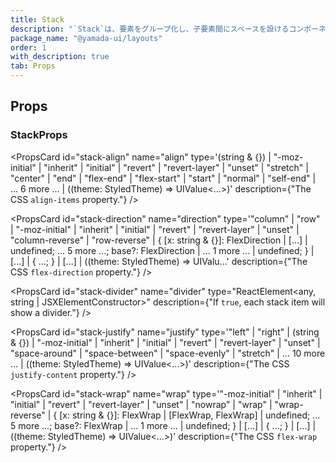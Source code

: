 ```yaml
---
title: Stack
description: "`Stack`は、要素をグループ化し、子要素間にスペースを設けるコンポーネントです。"
package_name: "@yamada-ui/layouts"
order: 1
with_description: true
tab: Props
---
```


## Props

### StackProps

<PropsCard id="stack-_accept" name="_accept" type="CSSUIObject" />

<PropsCard id="stack-_active" name="_active" type="CSSUIObject" />

<PropsCard id="stack-_after" name="_after" type="CSSUIObject" />

<PropsCard id="stack-_anylink" name="_anyLink" type="CSSUIObject" />

<PropsCard id="stack-_autofill" name="_autofill" type="CSSUIObject" />

<PropsCard id="stack-_backdrop" name="_backdrop" type="CSSUIObject" />

<PropsCard id="stack-_before" name="_before" type="CSSUIObject" />

<PropsCard id="stack-_between" name="_between" type="CSSUIObject" />

<PropsCard id="stack-_blank" name="_blank" type="CSSUIObject" />

<PropsCard id="stack-_checked" name="_checked" type="CSSUIObject" />

<PropsCard id="stack-_cue" name="_cue" type="CSSUIObject" />

<PropsCard id="stack-_cueregion" name="_cueRegion" type="CSSUIObject" />

<PropsCard id="stack-_dark" name="_dark" type="CSSUIObject" />

<PropsCard id="stack-_default" name="_default" type="CSSUIObject" />

<PropsCard id="stack-_disabled" name="_disabled" type="CSSUIObject" />

<PropsCard id="stack-_empty" name="_empty" type="CSSUIObject" />

<PropsCard id="stack-_enabled" name="_enabled" type="CSSUIObject" />

<PropsCard id="stack-_end" name="_end" type="CSSUIObject" />

<PropsCard id="stack-_even" name="_even" type="CSSUIObject" />

<PropsCard id="stack-_expanded" name="_expanded" type="CSSUIObject" />

<PropsCard id="stack-_fileselector" name="_fileSelector" type="CSSUIObject" />

<PropsCard id="stack-_filled" name="_filled" type="CSSUIObject" />

<PropsCard id="stack-_first" name="_first" type="CSSUIObject" />

<PropsCard id="stack-_firstletter" name="_firstLetter" type="CSSUIObject" />

<PropsCard id="stack-_firstline" name="_firstLine" type="CSSUIObject" />

<PropsCard id="stack-_focus" name="_focus" type="CSSUIObject" />

<PropsCard id="stack-_focusvisible" name="_focusVisible" type="CSSUIObject" />

<PropsCard id="stack-_focuswithin" name="_focusWithin" type="CSSUIObject" />

<PropsCard id="stack-_fullscreen" name="_fullScreen" type="CSSUIObject" />

<PropsCard id="stack-_grabbed" name="_grabbed" type="CSSUIObject" />

<PropsCard id="stack-_groupaccept" name="_groupAccept" type="CSSUIObject" />

<PropsCard id="stack-_groupactive" name="_groupActive" type="CSSUIObject" />

<PropsCard id="stack-_groupblank" name="_groupBlank" type="CSSUIObject" />

<PropsCard id="stack-_groupchecked" name="_groupChecked" type="CSSUIObject" />

<PropsCard id="stack-_groupdisabled" name="_groupDisabled" type="CSSUIObject" />

<PropsCard id="stack-_groupenabled" name="_groupEnabled" type="CSSUIObject" />

<PropsCard id="stack-_groupexpanded" name="_groupExpanded" type="CSSUIObject" />

<PropsCard id="stack-_groupfocus" name="_groupFocus" type="CSSUIObject" />

<PropsCard
  id="stack-_groupfocusvisible"
  name="_groupFocusVisible"
  type="CSSUIObject"
/>

<PropsCard
  id="stack-_groupfocuswithin"
  name="_groupFocusWithin"
  type="CSSUIObject"
/>

<PropsCard id="stack-_groupgrabbed" name="_groupGrabbed" type="CSSUIObject" />

<PropsCard
  id="stack-_grouphorizontal"
  name="_groupHorizontal"
  type="CSSUIObject"
/>

<PropsCard id="stack-_grouphover" name="_groupHover" type="CSSUIObject" />

<PropsCard id="stack-_groupidle" name="_groupIdle" type="CSSUIObject" />

<PropsCard id="stack-_groupinvalid" name="_groupInvalid" type="CSSUIObject" />

<PropsCard id="stack-_grouploaded" name="_groupLoaded" type="CSSUIObject" />

<PropsCard id="stack-_grouploading" name="_groupLoading" type="CSSUIObject" />

<PropsCard id="stack-_groupoptional" name="_groupOptional" type="CSSUIObject" />

<PropsCard
  id="stack-_groupplaceholdershown"
  name="_groupPlaceholderShown"
  type="CSSUIObject"
/>

<PropsCard id="stack-_grouppressed" name="_groupPressed" type="CSSUIObject" />

<PropsCard id="stack-_groupreadonly" name="_groupReadOnly" type="CSSUIObject" />

<PropsCard
  id="stack-_groupreadwrite"
  name="_groupReadWrite"
  type="CSSUIObject"
/>

<PropsCard id="stack-_groupreject" name="_groupReject" type="CSSUIObject" />

<PropsCard id="stack-_grouprequired" name="_groupRequired" type="CSSUIObject" />

<PropsCard id="stack-_groupselected" name="_groupSelected" type="CSSUIObject" />

<PropsCard
  id="stack-_groupuserinvalid"
  name="_groupUserInvalid"
  type="CSSUIObject"
/>

<PropsCard id="stack-_groupvalid" name="_groupValid" type="CSSUIObject" />

<PropsCard id="stack-_groupvertical" name="_groupVertical" type="CSSUIObject" />

<PropsCard id="stack-_hidden" name="_hidden" type="CSSUIObject" />

<PropsCard id="stack-_holiday" name="_holiday" type="CSSUIObject" />

<PropsCard id="stack-_horizontal" name="_horizontal" type="CSSUIObject" />

<PropsCard id="stack-_hover" name="_hover" type="CSSUIObject" />

<PropsCard id="stack-_idle" name="_idle" type="CSSUIObject" />

<PropsCard id="stack-_indeterminate" name="_indeterminate" type="CSSUIObject" />

<PropsCard id="stack-_inrange" name="_inRange" type="CSSUIObject" />

<PropsCard id="stack-_invalid" name="_invalid" type="CSSUIObject" />

<PropsCard id="stack-_last" name="_last" type="CSSUIObject" />

<PropsCard id="stack-_light" name="_light" type="CSSUIObject" />

<PropsCard id="stack-_link" name="_link" type="CSSUIObject" />

<PropsCard id="stack-_loaded" name="_loaded" type="CSSUIObject" />

<PropsCard id="stack-_loading" name="_loading" type="CSSUIObject" />

<PropsCard id="stack-_marker" name="_marker" type="CSSUIObject" />

<PropsCard id="stack-_mediadark" name="_mediaDark" type="CSSUIObject" />

<PropsCard id="stack-_medialight" name="_mediaLight" type="CSSUIObject" />

<PropsCard
  id="stack-_mediareducemotion"
  name="_mediaReduceMotion"
  type="CSSUIObject"
/>

<PropsCard id="stack-_modal" name="_modal" type="CSSUIObject" />

<PropsCard id="stack-_nativeactive" name="_nativeActive" type="CSSUIObject" />

<PropsCard id="stack-_nativechecked" name="_nativeChecked" type="CSSUIObject" />

<PropsCard
  id="stack-_nativedisabled"
  name="_nativeDisabled"
  type="CSSUIObject"
/>

<PropsCard id="stack-_nativefocus" name="_nativeFocus" type="CSSUIObject" />

<PropsCard
  id="stack-_nativefocusvisible"
  name="_nativeFocusVisible"
  type="CSSUIObject"
/>

<PropsCard
  id="stack-_nativefocuswithin"
  name="_nativeFocusWithin"
  type="CSSUIObject"
/>

<PropsCard id="stack-_nativehidden" name="_nativeHidden" type="CSSUIObject" />

<PropsCard id="stack-_nativehover" name="_nativeHover" type="CSSUIObject" />

<PropsCard
  id="stack-_nativereadonly"
  name="_nativeReadOnly"
  type="CSSUIObject"
/>

<PropsCard id="stack-_nativetarget" name="_nativeTarget" type="CSSUIObject" />

<PropsCard id="stack-_nativevalid" name="_nativeValid" type="CSSUIObject" />

<PropsCard id="stack-_notfirst" name="_notFirst" type="CSSUIObject" />

<PropsCard id="stack-_notlast" name="_notLast" type="CSSUIObject" />

<PropsCard id="stack-_nottarget" name="_notTarget" type="CSSUIObject" />

<PropsCard id="stack-_odd" name="_odd" type="CSSUIObject" />

<PropsCard id="stack-_only" name="_only" type="CSSUIObject" />

<PropsCard id="stack-_optional" name="_optional" type="CSSUIObject" />

<PropsCard id="stack-_outrange" name="_outRange" type="CSSUIObject" />

<PropsCard id="stack-_outside" name="_outside" type="CSSUIObject" />

<PropsCard id="stack-_paused" name="_paused" type="CSSUIObject" />

<PropsCard id="stack-_peeraccept" name="_peerAccept" type="CSSUIObject" />

<PropsCard id="stack-_peeractive" name="_peerActive" type="CSSUIObject" />

<PropsCard id="stack-_peerblank" name="_peerBlank" type="CSSUIObject" />

<PropsCard id="stack-_peerchecked" name="_peerChecked" type="CSSUIObject" />

<PropsCard id="stack-_peerdisabled" name="_peerDisabled" type="CSSUIObject" />

<PropsCard id="stack-_peerenabled" name="_peerEnabled" type="CSSUIObject" />

<PropsCard id="stack-_peerexpanded" name="_peerExpanded" type="CSSUIObject" />

<PropsCard id="stack-_peerfocus" name="_peerFocus" type="CSSUIObject" />

<PropsCard
  id="stack-_peerfocusvisible"
  name="_peerFocusVisible"
  type="CSSUIObject"
/>

<PropsCard
  id="stack-_peerfocuswithin"
  name="_peerFocusWithin"
  type="CSSUIObject"
/>

<PropsCard id="stack-_peergrabbed" name="_peerGrabbed" type="CSSUIObject" />

<PropsCard
  id="stack-_peerhorizontal"
  name="_peerHorizontal"
  type="CSSUIObject"
/>

<PropsCard id="stack-_peerhover" name="_peerHover" type="CSSUIObject" />

<PropsCard id="stack-_peeridle" name="_peerIdle" type="CSSUIObject" />

<PropsCard id="stack-_peerinvalid" name="_peerInvalid" type="CSSUIObject" />

<PropsCard id="stack-_peerloaded" name="_peerLoaded" type="CSSUIObject" />

<PropsCard id="stack-_peerloading" name="_peerLoading" type="CSSUIObject" />

<PropsCard id="stack-_peeroptional" name="_peerOptional" type="CSSUIObject" />

<PropsCard
  id="stack-_peerplaceholdershown"
  name="_peerPlaceholderShown"
  type="CSSUIObject"
/>

<PropsCard id="stack-_peerpressed" name="_peerPressed" type="CSSUIObject" />

<PropsCard id="stack-_peerreadonly" name="_peerReadOnly" type="CSSUIObject" />

<PropsCard id="stack-_peerreadwrite" name="_peerReadWrite" type="CSSUIObject" />

<PropsCard id="stack-_peerreject" name="_peerReject" type="CSSUIObject" />

<PropsCard id="stack-_peerrequired" name="_peerRequired" type="CSSUIObject" />

<PropsCard id="stack-_peerselected" name="_peerSelected" type="CSSUIObject" />

<PropsCard
  id="stack-_peeruserinvalid"
  name="_peerUserInvalid"
  type="CSSUIObject"
/>

<PropsCard id="stack-_peervalid" name="_peerValid" type="CSSUIObject" />

<PropsCard id="stack-_peervertical" name="_peerVertical" type="CSSUIObject" />

<PropsCard id="stack-_picture" name="_picture" type="CSSUIObject" />

<PropsCard id="stack-_placeholder" name="_placeholder" type="CSSUIObject" />

<PropsCard
  id="stack-_placeholdershown"
  name="_placeholderShown"
  type="CSSUIObject"
/>

<PropsCard id="stack-_playing" name="_playing" type="CSSUIObject" />

<PropsCard id="stack-_pressed" name="_pressed" type="CSSUIObject" />

<PropsCard id="stack-_print" name="_print" type="CSSUIObject" />

<PropsCard id="stack-_readonly" name="_readOnly" type="CSSUIObject" />

<PropsCard id="stack-_readwrite" name="_readWrite" type="CSSUIObject" />

<PropsCard id="stack-_reject" name="_reject" type="CSSUIObject" />

<PropsCard id="stack-_required" name="_required" type="CSSUIObject" />

<PropsCard id="stack-_ripple" name="_ripple" type="CSSUIObject" />

<PropsCard id="stack-_scrollbar" name="_scrollbar" type="CSSUIObject" />

<PropsCard
  id="stack-_scrollbarbutton"
  name="_scrollbarButton"
  type="CSSUIObject"
/>

<PropsCard
  id="stack-_scrollbarcorner"
  name="_scrollbarCorner"
  type="CSSUIObject"
/>

<PropsCard
  id="stack-_scrollbarthumb"
  name="_scrollbarThumb"
  type="CSSUIObject"
/>

<PropsCard
  id="stack-_scrollbartrack"
  name="_scrollbarTrack"
  type="CSSUIObject"
/>

<PropsCard
  id="stack-_scrollbartrackpiece"
  name="_scrollbarTrackPiece"
  type="CSSUIObject"
/>

<PropsCard id="stack-_selected" name="_selected" type="CSSUIObject" />

<PropsCard id="stack-_selection" name="_selection" type="CSSUIObject" />

<PropsCard id="stack-_start" name="_start" type="CSSUIObject" />

<PropsCard id="stack-_target" name="_target" type="CSSUIObject" />

<PropsCard id="stack-_today" name="_today" type="CSSUIObject" />

<PropsCard id="stack-_userinvalid" name="_userInvalid" type="CSSUIObject" />

<PropsCard id="stack-_valid" name="_valid" type="CSSUIObject" />

<PropsCard id="stack-_vertical" name="_vertical" type="CSSUIObject" />

<PropsCard id="stack-_visited" name="_visited" type="CSSUIObject" />

<PropsCard id="stack-_weekend" name="_weekend" type="CSSUIObject" />

<PropsCard
  id="stack-align"
  name="align"
  type='(string & {}) | "-moz-initial" | "inherit" | "initial" | "revert" | "revert-layer" | "unset" | "stretch" | "center" | "end" | "flex-end" | "flex-start" | "start" | "normal" | "self-end" | ... 6 more ... | ((theme: StyledTheme) => UIValue<...>)'
  description={"The CSS `align-items` property."}
/>

<PropsCard
  id="stack-direction"
  name="direction"
  type='"column" | "row" | "-moz-initial" | "inherit" | "initial" | "revert" | "revert-layer" | "unset" | "column-reverse" | "row-reverse" | { [x: string & {}]: FlexDirection | [...] | undefined; ... 5 more ...; base?: FlexDirection | ... 1 more ... | undefined; } | [...] | { ...; } | [...] | ((theme: StyledTheme) => UIValu...'
  description={"The CSS `flex-direction` property."}
/>

<PropsCard
  id="stack-divider"
  name="divider"
  type="ReactElement<any, string | JSXElementConstructor<any>>"
  description={"If `true`, each stack item will show a divider."}
/>

<PropsCard
  id="stack-justify"
  name="justify"
  type='"left" | "right" | (string & {}) | "-moz-initial" | "inherit" | "initial" | "revert" | "revert-layer" | "unset" | "space-around" | "space-between" | "space-evenly" | "stretch" | ... 10 more ... | ((theme: StyledTheme) => UIValue<...>)'
  description={"The CSS `justify-content` property."}
/>

<PropsCard
  id="stack-wrap"
  name="wrap"
  type='"-moz-initial" | "inherit" | "initial" | "revert" | "revert-layer" | "unset" | "nowrap" | "wrap" | "wrap-reverse" | { [x: string & {}]: FlexWrap | [FlexWrap, FlexWrap] | undefined; ... 5 more ...; base?: FlexWrap | ... 1 more ... | undefined; } | [...] | { ...; } | [...] | ((theme: StyledTheme) => UIValue<...>)'
  description={"The CSS `flex-wrap` property."}
/>
